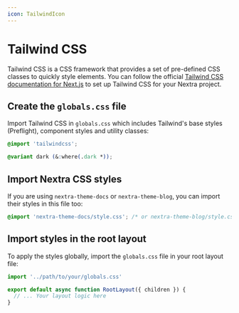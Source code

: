 ```yaml
---
icon: TailwindIcon
---
```



# Tailwind CSS

Tailwind CSS is a CSS framework that provides a set of pre-defined CSS classes
to quickly style elements. You can follow the official
[Tailwind CSS documentation for Next.js](https://tailwindcss.com/docs/guides/nextjs)
to set up Tailwind CSS for your Nextra project.

<Steps>

## Create the `globals.css` file

Import Tailwind CSS in `globals.css` which includes Tailwind's base styles (Preflight), component styles and utility classes:

```css filename="globals.css"
@import 'tailwindcss';

@variant dark (&:where(.dark *));
```

## Import Nextra CSS styles

If you are using `nextra-theme-docs` or `nextra-theme-blog`, you can import their styles in this file too:

```css filename="globals.css"
@import 'nextra-theme-docs/style.css'; /* or nextra-theme-blog/style.css */
```

## Import styles in the root layout

To apply the styles globally, import the `globals.css` file in your root layout
file:

```jsx filename="app/layout.jsx"
import '../path/to/your/globals.css'

export default async function RootLayout({ children }) {
  // ... Your layout logic here
}
```

</Steps>
